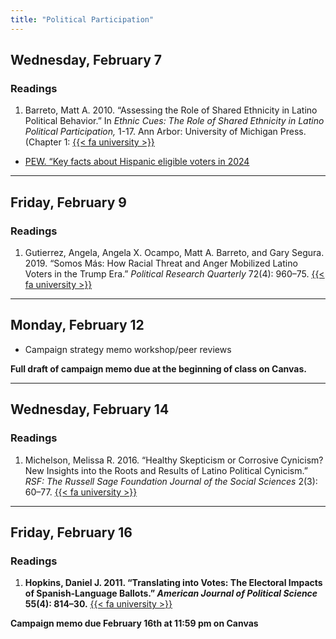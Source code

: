 ```yaml
---
title: "Political Participation"
---
```



## Wednesday, February 7

### Readings 

1. Barreto, Matt A. 2010. "Assessing the Role of Shared Ethnicity in Latino Political Behavior." In *Ethnic Cues: The Role of Shared Ethnicity in Latino Political Participation,* 1-17. Ann Arbor: University of Michigan Press. (Chapter 1:  [{{< fa university >}}](https://search.ebscohost.com/login.aspx?direct=true&AuthType=shib&db=nlebk&AN=350155&site=eds-live&scope=site&custid=asc1&ebv=EB&ppid=pp_1)


- [PEW. "Key facts about Hispanic eligible voters in 2024](https://www.pewresearch.org/short-reads/2024/01/10/key-facts-about-hispanic-eligible-voters-in-2024/)


---


## Friday, February 9

### Readings 

1. Gutierrez, Angela, Angela X. Ocampo, Matt A. Barreto, and Gary Segura. 2019. "Somos Más: How Racial Threat and Anger Mobilized Latino Voters in the Trump Era." *Political Research Quarterly* 72(4): 960–75. [{{< fa university >}}](https://go.openathens.net/redirector/agnesscott.edu?url=https%3A%2F%2Fdoi.org%2F10.1177%2F1065912919844327)


---


## Monday, February 12

- Campaign strategy memo workshop/peer reviews

**Full draft of campaign memo due at the beginning of class on Canvas.**


---


## Wednesday, February 14

### Readings

1. Michelson, Melissa R. 2016. "Healthy Skepticism or Corrosive Cynicism? New Insights into the Roots and Results of Latino Political Cynicism." *RSF: The Russell Sage Foundation Journal of the Social Sciences* 2(3): 60–77. [{{< fa university >}}](https://go.openathens.net/redirector/agnesscott.edu?url=https%3A%2F%2Fdoi.org%2F10.7758%2FRSF.2016.2.3.04)


---


## Friday, February 16

### Readings

1. **Hopkins, Daniel J. 2011. "Translating into Votes: The Electoral Impacts of Spanish‐Language Ballots." *American Journal of Political Science* 55(4): 814–30.** [{{< fa university >}}](https://go.openathens.net/redirector/agnesscott.edu?url=https%3A%2F%2Fwww.jstor.org%2Fstable%2F23025122)


**Campaign memo due February 16th at 11:59 pm on Canvas**
